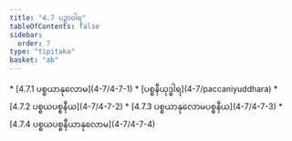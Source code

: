 ```yaml
---
title: "4.7 ပဉှာဝါရ"
tableOfContents: false
sidebar:
  order: 7
type: "tipitaka"
basket: "ab"
---
```



<DynamicBreadcrumb />



<TableOfContents>
* [4.7.1 ပစ္စယာနုလောမ](4-7/4-7-1)
* [ပစ္စနီယုဒ္ဓါရ](4-7/paccaniyuddhara)
* [4.7.2 ပစ္စယပစ္စနီယ](4-7/4-7-2)
* [4.7.3 ပစ္စယာနုလောမပစ္စနီယ](4-7/4-7-3)
* [4.7.4 ပစ္စယပစ္စနီယာနုလောမ](4-7/4-7-4)
</TableOfContents>